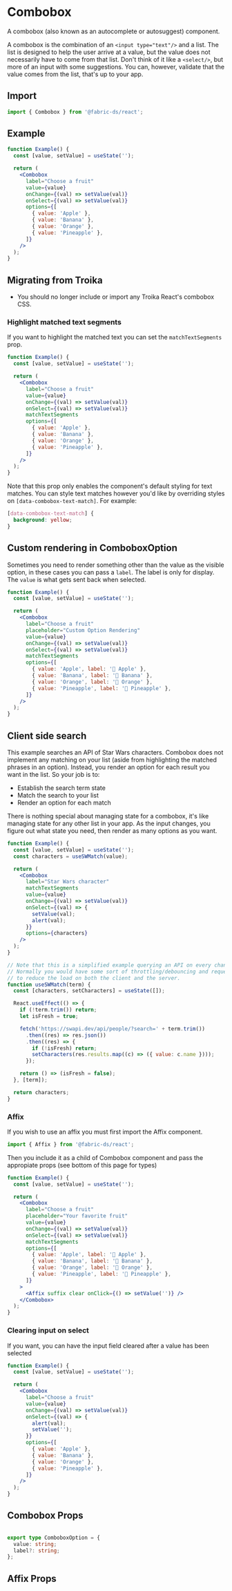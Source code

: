 
# Combobox

A combobox (also known as an autocomplete or autosuggest) component.

A combobox is the combination of an `<input type="text"/>` and a list. The list
is designed to help the user arrive at a value, but the value does not
necessarily have to come from that list. Don't think of it like a `<select/>`,
but more of an input with some suggestions. You can, however, validate that the
value comes from the list, that's up to your app.

## Import

```js
import { Combobox } from '@fabric-ds/react';
```

## Example

```jsx example
function Example() {
  const [value, setValue] = useState('');

  return (
    <Combobox
      label="Choose a fruit"
      value={value}
      onChange={(val) => setValue(val)}
      onSelect={(val) => setValue(val)}
      options={[
        { value: 'Apple' },
        { value: 'Banana' },
        { value: 'Orange' },
        { value: 'Pineapple' },
      ]}
    />
  );
}
```

## Migrating from Troika

- You should no longer include or import any Troika React's combobox CSS.

### Highlight matched text segments

If you want to highlight the matched text you can set the `matchTextSegments`
prop.

```jsx example
function Example() {
  const [value, setValue] = useState('');

  return (
    <Combobox
      label="Choose a fruit"
      value={value}
      onChange={(val) => setValue(val)}
      onSelect={(val) => setValue(val)}
      matchTextSegments
      options={[
        { value: 'Apple' },
        { value: 'Banana' },
        { value: 'Orange' },
        { value: 'Pineapple' },
      ]}
    />
  );
}
```

Note that this prop only enables the component's default styling for text
matches. You can style text matches however you'd like by overriding styles on
`[data-combobox-text-match]`. For example:

```css example
[data-combobox-text-match] {
  background: yellow;
}
```

## Custom rendering in ComboboxOption

Sometimes you need to render something other than the value as the visible
option, in these cases you can pass a `label`. The label is only for display.
The `value` is what gets sent back when selected.

```jsx example
function Example() {
  const [value, setValue] = useState('');

  return (
    <Combobox
      label="Choose a fruit"
      placeholder="Custom Option Rendering"
      value={value}
      onChange={(val) => setValue(val)}
      onSelect={(val) => setValue(val)}
      matchTextSegments
      options={[
        { value: 'Apple', label: '🍎 Apple' },
        { value: 'Banana', label: '🍌 Banana' },
        { value: 'Orange', label: '🍊 Orange' },
        { value: 'Pineapple', label: '🍍 Pineapple' },
      ]}
    />
  );
}
```

## Client side search

This example searches an API of Star Wars characters. Combobox does not
implement any matching on your list (aside from highlighting the matched phrases
in an option). Instead, you render an option for each result you want in the
list. So your job is to:

- Establish the search term state
- Match the search to your list
- Render an option for each match

There is nothing special about managing state for a combobox, it's like managing
state for any other list in your app. As the input changes, you figure out what
state you need, then render as many options as you want.

```jsx example
function Example() {
  const [value, setValue] = useState('');
  const characters = useSWMatch(value);

  return (
    <Combobox
      label="Star Wars character"
      matchTextSegments
      value={value}
      onChange={(val) => setValue(val)}
      onSelect={(val) => {
        setValue(val);
        alert(val);
      }}
      options={characters}
    />
  );
}

// Note that this is a simplified example querying an API on every change to the input field
// Normally you would have some sort of throttling/debouncing and request cancellation
// to reduce the load on both the client and the server.
function useSWMatch(term) {
  const [characters, setCharacters] = useState([]);

  React.useEffect(() => {
    if (!term.trim()) return;
    let isFresh = true;

    fetch('https://swapi.dev/api/people/?search=' + term.trim())
      .then((res) => res.json())
      .then((res) => {
        if (!isFresh) return;
        setCharacters(res.results.map((c) => ({ value: c.name })));
      });

    return () => (isFresh = false);
  }, [term]);

  return characters;
}
```

### Affix

If you wish to use an affix you must first import the Affix component.

```js
import { Affix } from '@fabric-ds/react';
```

Then you include it as a child of Combobox component and pass the appropiate
props (see bottom of this page for types)

```jsx example
function Example() {
  const [value, setValue] = useState('');

  return (
    <Combobox
      label="Choose a fruit"
      placeholder="Your favorite fruit"
      value={value}
      onChange={(val) => setValue(val)}
      onSelect={(val) => setValue(val)}
      matchTextSegments
      options={[
        { value: 'Apple', label: '🍎 Apple' },
        { value: 'Banana', label: '🍌 Banana' },
        { value: 'Orange', label: '🍊 Orange' },
        { value: 'Pineapple', label: '🍍 Pineapple' },
      ]}
    >
      <Affix suffix clear onClick={() => setValue('')} />
    </Combobox>
  );
}
```

### Clearing input on select

If you want, you can have the input field cleared after a value has been
selected

```jsx example
function Example() {
  const [value, setValue] = useState('');

  return (
    <Combobox
      label="Choose a fruit"
      value={value}
      onChange={(val) => setValue(val)}
      onSelect={(val) => {
        alert(val);
        setValue('');
      }}
      options={[
        { value: 'Apple' },
        { value: 'Banana' },
        { value: 'Orange' },
        { value: 'Pineapple' },
      ]}
    />
  );
}
```

## Combobox Props

```props packages/combobox/src/component.tsx

```

```ts
export type ComboboxOption = {
  value: string;
  label?: string;
};
```

## Affix Props

```props packages/_helpers/affix.tsx

```
